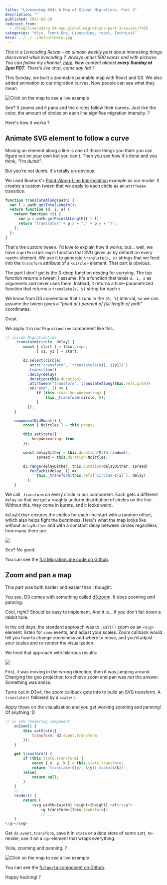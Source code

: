 ```yaml
---
title: "Livecoding #34: A Map of Global Migrations, Part 3"
description: ""
published: 2017-02-20
redirect_from:
  - /blog/livecoding-34-map-global-migrations-part-3/swizec/7455
categories: "d3js, Front End, Livecoding, react, Technical"
hero: ../../../defaultHero.jpg
---
```


_This is a Livecoding Recap – an almost-weekly post about interesting things discovered while livecoding ?. Always under 500 words and with pictures. You can follow my channel, [here](https://liveedu.tv/swizec). New content almost **every Sunday at 2pm PDT**. There’s live chat, come say hai ?_

This Sunday, we built a zoomable pannable map with React and D3. We also added animation to our migration curves. Now people can see what they mean.

![Click on the map to see a live example](http://swizec.com/blog/wp-content/uploads/2017/02/uk-migrations.gif)

See? It zooms and it pans and the circles follow their curves. Just like the color, the amount of circles on each line signifies migration intensity. ?

Here's how it works ?

## Animate SVG element to follow a curve

Moving an element along a line is one of those things you think you can figure out on your own but you can't. Then you see how it's done and you think, _"I'm dumb"_.

But you're not dumb. It's totally un-obvious.

We used Bostock's [Point-Along-Line Interpolation](https://bl.ocks.org/mbostock/1705868) example as our model. It creates a custom tween that we apply to each circle as an `attrTween` transition.

```javascript
function translateAlong(path) {
  var l = path.getTotalLength();
  return function (d, i, a) {
    return function (t) {
      var p = path.getPointAtLength(t * l);
      return "translate(" + p.x + "," + p.y + ")";
    };
  };
}
```

That's the custom tween. I'd love to explain how it works, but… well, we have a `getPointAtLength` function that SVG gives us by default on every `<path>` element. We use it to generate `translate(x, y)` strings that we feed into the `transform` attribute of a `<circle>` element. That part is obvious.

The part I don't get is the 3-deep function nesting for currying. The top function returns a tween, I assume. It's a function that takes `d, i, a` as arguments and never uses them. Instead, it returns a time-parametrized function that returns a `translate(x, y)` string for each `t`.

We know from D3 conventions that `t` runs in the `[0, 1]` interval, so we can assume the tween gives a _"point at t percent of full length of path"_ coordinates.

Great.

We apply it in our `MigrationLine` component like this:

```javascript
// inside MigrationLine
    _transform(circle, delay) {
        const { start } = this.props,
              [ x1, y1 ] = start;

        d3.select(circle)
          .attr("transform", `translate(${x1}, ${y1})`)
          .transition()
          .delay(delay)
          .duration(this.duration)
          .attrTween("transform", translateAlong(this.refs.path))
          .on("end", () => {
              if (this.state.keepAnimating) {
                  this._transform(circle, 0);
              }
          });
    }

    componentDidMount() {
        const { Ncircles } = this.props;

        this.setState({
            keepAnimating: true
        });

        const delayDither = this.duration*Math.random(),
              spread = this.duration/Ncircles;

        d3.range(delayDither, this.duration+delayDither, spread)
          .forEach((delay, i) =>
              this._transform(this.refs[`circles-${i}`], delay)
          );
    }
```

We call `_transform` on every circle in our component. Each gets a different `delay` so that we get a roughly uniform distribution of circles on the line. Without this, they come in bursts, and it looks weird.

`delayDither` ensures the circles for each line start with a random offset, which also helps fight the burstiness. Here's what the map looks like without `delayDither` and with a constant delay between circles regardless how many there are.

![](https://swizec.com/blog/wp-content/uploads/2017/02/bursty-map-1.gif)

See? No good.

You can see the [full MigrationLine code on Github](https://github.com/Swizec/migrations-map/blob/de8800aecca4484f8c5827a82c8a746127264143/src/MigrationLine.js).

## Zoom and pan a map

This part was both harder and easier than I thought.

You see, D3 comes with something called [d3.zoom](https://github.com/d3/d3-zoom). It does zooming _and_ panning.

Cool, right? Should be easy to implement. And it is… if you don't fall down a rabbit hole.

In the old days, the standard approach was to `.call()` zoom on an `<svg>` element, listen for `zoom` events, and adjust your scales. Zoom callback would tell you how to change zoominess and where to move, and you'd adjust your scales and re-render the visualization.

We tried that approach with hilarious results:

![](https://swizec.com/blog/wp-content/uploads/2017/02/drag-1.gif)

First, it was moving in the wrong direction, then it was jumping around. Changing the geo projection to achieve zoom and pan was _not_ the answer. Something was amiss.

Turns out in D3v4, the zoom callback gets info to build an SVG transform. A `translate()` followed by a `scale()`.

Apply those on the visualization and you get working zooming and panning! Of anything :D

```javascript
// in SVG rendering component
    onZoom() {
        this.setState({
            transform: d3.event.transform
        });
    }

    get transform() {
        if (this.state.transform) {
            const { x, y, k } = this.state.transform;
            return `translate(${x}, ${y}) scale(${k})`;
        }else{
            return null;
        }
    }
    // ...
    render() {
        return (
            <svg width={width} height={height} ref="svg">
                <g transform={this.transform}>
                // ...
    }
</g></svg>
```

Get `d3.event.transform`, save it in `state` or a data store of some sort, re-render, use it on a `<g>` element that wraps everything.

Voila, zooming and panning. ?

![Click on the map to see a live example](http://swizec.com/blog/wp-content/uploads/2017/02/uk-migrations.gif)

You can see the [full `World` component on Github](https://github.com/Swizec/migrations-map/blob/de8800aecca4484f8c5827a82c8a746127264143/src/Maps.js#L69).

Happy hacking! ?
